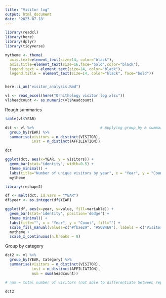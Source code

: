 ```yaml
---
title: "Visitor log"
output: html_document
date: '2023-07-18'
---
```


```r
library(readxl)
library(here)
library(dplyr)
library(tidyverse)

mytheme <- theme(   
  axis.text=element_text(size=14, color="black"),
  axis.title=element_text(size=16,face="bold",color="black"),
  legend.text = element_text(size=14, color="black"),
  legend.title = element_text(size=14, color="black", face="bold"))


here::i_am("visitor_analysis.Rmd")

vl <- read_excel(here("Ornithology visitor log.xlsx"))
vl$headcount <- as.numeric(vl$headcount)
```

Rough summaries

```r
table(vl$YEAR)
```
```r
dct <- vl %>%                              # Applying group_by & summarise
  group_by(YEAR) %>%
  summarise(visitors = n_distinct(VISITOR),
            inst = n_distinct(AFFILIATION))

dct
```
```r
ggplot(dct, aes(x=YEAR, y = visitors)) +
  geom_bar(stat="identity", width=0.5) +
  theme_minimal() +
  labs(title="Number of unique visitors by year", x = "Year", y = "Count") +
  mytheme
```


```r
library(reshape2)

df <- melt(dct, id.vars = "YEAR")
df$year <- as.integer(df$YEAR)

ggplot(df, aes(x=year, y=value, fill=variable)) +
  geom_bar(stat='identity', position='dodge') +
  theme_minimal() +
  labs(title="", x = "Year", y = "Count", fill="") +
  scale_fill_manual(values=c("#fbae29", "#56B4E9"), labels = c("Visitors", "Institutions")) +
  mytheme +
  scale_x_continuous(n.breaks = 8)
```

Group by category

```r
dct2 <- vl %>%                              
  group_by(YEAR, Category) %>%
  summarise(visitors = n_distinct(VISITOR),
            inst = n_distinct(AFFILIATION),
            num = sum(headcount))

# num = total number of visitors (not able to differentiate between repeat visitors)

dct2
```

